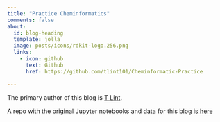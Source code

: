 ```yaml
---
title: "Practice Cheminformatics"
comments: false
about:
  id: blog-heading
  template: jolla
  image: posts/icons/rdkit-logo.256.png
  links:
    - icon: github
      text: Github
      href: https://github.com/tlint101/Cheminformatic-Practice

---
```


:::{#blog-heading}

The primary author of this blog is [T Lint](https://github.com/tlint101).

A repo with the original Jupyter notebooks and data for this blog [is here](https://github.com/tlint101/Cheminformatic-Practice)

:::
